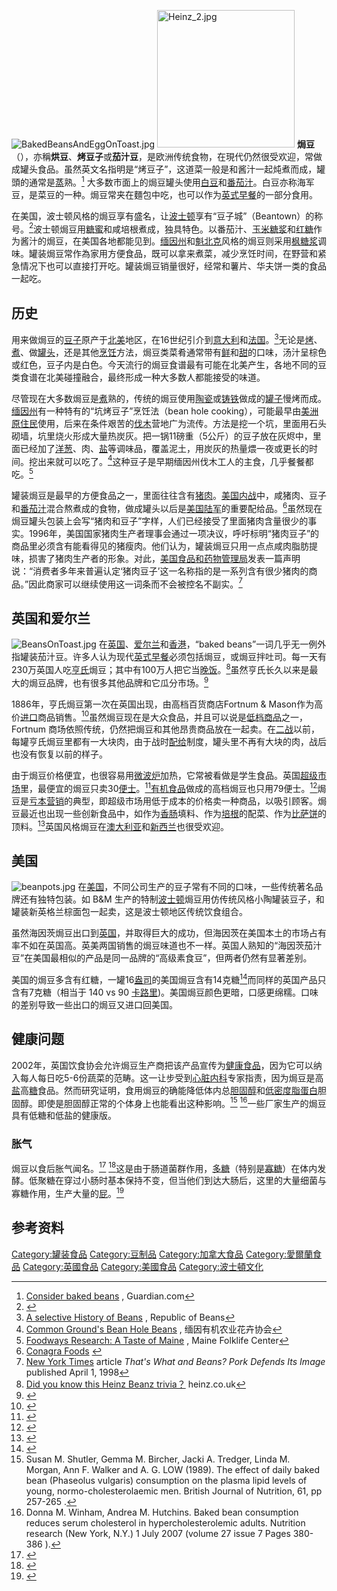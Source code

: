 [[Image:BakedBeansAndEggOnToast.jpg|thumbnail]]
[[File:Heinz_2.jpg|220px]]
'''焗豆'''（{{lang-en|baked beans}}），亦稱'''烘豆'''、'''烤豆子'''或'''茄汁豆'''，是欧洲传统食物，在現代仍然很受欢迎，常做成罐头食品。虽然英文名指明是“烤豆子”，这道菜一般是和酱汁一起炖煮而成，罐頭的通常是[[蒸|蒸]]熟。<ref>[http://www.guardian.co.uk/lifeandstyle/wordofmouth/2011/feb/22/consider-baked-beans Consider baked beans] {{Wayback|url=http://www.guardian.co.uk/lifeandstyle/wordofmouth/2011/feb/22/consider-baked-beans |date=20120616212538 }}, Guardian.com</ref> 大多数市面上的焗豆罐头使用[[白豆|白豆]]和[[番茄汁|番茄汁]]。白豆亦称海军豆，是菜豆的一种。焗豆常夹在麵包中吃，也可以作为[[英式早餐|英式早餐]]的一部分食用。

在美国，波士顿风格的焗豆享有盛名，让[[波士顿|波士顿]]享有“豆子城”（Beantown）的称号。<ref>{{cite news |url=http://www.boston.com/travel/boston/boston_nicknames/ |title=What's in a nickname? |accessdate=April 8, 2009 |last=Dalager |first=Norman |work=The Boston Globe |date=August 10, 2006 |archive-date=2013-07-23 |archive-url=https://web.archive.org/web/20130723041835/http://www.boston.com/travel/boston/boston_nicknames/ |dead-url=no }}</ref>波士顿焗豆用[[糖蜜|糖蜜]]和咸培根煮成，独具特色。以番茄汁、[[玉米糖浆|玉米糖浆]]和[[红糖|红糖]]作为酱汁的焗豆，在美国各地都能见到。[[缅因州|缅因州]]和[[魁北克|魁北克]]风格的焗豆则采用[[枫糖浆|枫糖浆]]调味。罐装焗豆常作為家用方便食品，既可以拿来煮菜，减少烹饪时间，在野营和紧急情况下也可以直接打开吃。罐装焗豆销量很好，经常和薯片、华夫饼一类的食品一起吃。

==历史==
用来做焗豆的[[豆子|豆子]]原产于[[北美|北美]]地区，在16世纪引介到[[意大利|意大利]]和[[法国|法国]]。<ref>[http://www.republicofbeans.com/history.php A selective History of Beans] {{Wayback|url=http://www.republicofbeans.com/history.php |date=20210227223929 }}, Republic of Beans</ref>无论是[[烤|烤]]、[[煮|煮]]、做[[罐头|罐头]]，还是其他[[烹饪|烹饪]]方法，焗豆类菜肴通常带有[[鲜|鲜]]和[[甜|甜]]的口味，汤汁呈棕色或红色，豆子内是白色。今天流行的焗豆食谱最有可能在北美产生，各地不同的豆类食谱在北美碰撞融合，最终形成一种大多数人都能接受的味道。

尽管现在大多数焗豆是[[煮|煮]]熟的，传统的焗豆使用[[陶瓷|陶瓷]]或[[铸铁|铸铁]]做成的[[罐子|罐子]]慢烤而成。[[缅因州|缅因州]]有一种特有的“坑烤豆子”烹饪法（bean hole cooking），可能最早由[[美洲原住民|美洲原住民]]使用，后来在条件艰苦的[[伐木|伐木]]营地广为流传。方法是挖一个坑，里面用石头砌墙，坑里烧火形成大量热炭灰。把一锅11磅重（5公斤）的豆子放在灰烬中，里面已经加了[[洋葱|洋葱]]、肉、[[盐|盐]]等调味品，覆盖泥土，用炭灰的热量煨一夜或更长的时间。挖出来就可以吃了。<ref>[http://www.mofga.org/Default.aspx?tabid=659  Common Ground's Bean Hole Beans] {{Wayback|url=http://www.mofga.org/Default.aspx?tabid=659 |date=20130307120218 }}, 缅因有机农业花卉协会</ref>这种豆子是早期缅因州伐木工人的主食，几乎餐餐都吃。<ref>[http://www.umaine.edu/folklife/foodways.htm Foodways Research: A Taste of Maine] {{webarchive|url=https://web.archive.org/web/20090818145319/http://www.umaine.edu/folklife/foodways.htm |date=2009-08-18 }}, Maine Folklife Center</ref>

罐装焗豆是最早的方便食品之一，里面往往含有[[猪肉|猪肉]]。[[美国内战|美国内战]]中，咸猪肉、豆子和[[番茄汁|番茄汁]]混合熬煮成的食物，做成罐头以后是[[美国陆军|美国陆军]]的重要配给品。<ref>[http://www.conagrafoods.com/consumer/brands/brand_info.jsp?cookietest=true&page=van_camps Conagra Foods] {{webarchive|url=https://web.archive.org/web/20120714020655/http://www.conagrafoods.com/consumer/brands/brand_info.jsp?cookietest=true&page=van_camps |date=2012-07-14 }}</ref>虽然现在焗豆罐头包装上会写“猪肉和豆子”字样，人们已经接受了里面猪肉含量很少的事实。1996年，美国国家猪肉生产者理事会通过一项决议，呼吁标明“猪肉豆子”的商品里必须含有能看得见的猪瘦肉。他们认为，罐装焗豆只用一点点咸肉脂肪提味，损害了猪肉生产者的形象。对此，[[美国食品和药物管理局|美国食品和药物管理局]]发表一篇声明说：“消费者多年来普遍认定‘猪肉豆子’这一名称指的是一系列含有很少猪肉的商品。”因此商家可以继续使用这一词条而不会被控名不副实。<ref>[http://query.nytimes.com/gst/fullpage.html?res=9C06EEDA113BF932A35757C0A96E958260 New York Times] article ''That's What and Beans? Pork Defends Its Image'' published April 1, 1998</ref>

==英国和爱尔兰==
[[File:BeansOnToast.jpg|thumb]]
在[[英国|英国]]、[[爱尔兰|爱尔兰]]和[[香港|香港]]，“baked beans”一词几乎无一例外指罐装茄汁豆。许多人认为现代[[英式早餐|英式早餐]]必须包括焗豆，或焗豆拌吐司。每一天有230万英国人吃[[亨氏|亨氏]]焗豆；其中有100万人把它当[[晚饭|晚饭]]。<ref>[http://www.heinz.co.uk/ourfood/beans/Didyouknow Did you know this Heinz Beanz trivia？] {{Wayback|url=http://www.heinz.co.uk/ourfood/beans/Didyouknow |date=20120825211646 }}heinz.co.uk</ref>虽然亨氏长久以来是最大的焗豆品牌，也有很多其他品牌和它瓜分市场。<ref>{{cite web |url=http://www.icons.org.uk/nom/nominations/baked-beans |title=Baked Beans - Icons of England |publisher=Icons.org.uk |date= |accessdate=2009-02-25 |deadurl=yes |archiveurl=https://web.archive.org/web/20090516031935/http://www.icons.org.uk/nom/nominations/baked-beans |archivedate=2009-05-16 }}</ref> 

1886年，亨氏焗豆第一次在英国出现，由高档百货商店Fortnum & Mason作为高价[[进口|进口]]商品销售。<ref name="1815: Our Waterloo">{{cite web|first= |last= |url=http://www.fortnumandmason.com/Our-History/1815-Our-Waterloo.aspx |title=1815: Our Waterloo |publisher=F&M |date=2006-05-11 |accessdate=09/01/2009 |deadurl=yes |archiveurl=https://web.archive.org/web/20090803115140/http://www.fortnumandmason.com/Our-History/1815-Our-Waterloo.aspx |archivedate=2009-08-03 }}</ref>虽然焗豆现在是大众食品，并且可以说是[[低档商品|低档商品]]之一， Fortnum 商场依照传统，仍然把焗豆和其他昂贵商品放在一起卖。在[[二战|二战]]以前，每罐亨氏焗豆里都有一大块肉，由于战时[[配给|配给]]制度，罐头里不再有大块的肉，战后也没有恢复以前的样子。

由于焗豆价格便宜，也很容易用[[微波炉|微波炉]]加热，它常被看做是学生食品。英国[[超级市场|超级市场]]里，最便宜的焗豆只卖30[[便士|便士]]。<ref>{{cite web |url=http://www.tesco.com/todayattesco/pricecheck.shtml |title=Tesco Price Check - Online Shopping Price Comparison for Groceries - Tesco.com |publisher=Tesco.com |date= |accessdate=2009-02-25 |archive-url=https://web.archive.org/web/20100827145853/http://www.tesco.com/todayattesco/pricecheck.shtml |archive-date=2010-08-27 |dead-url=yes }}</ref>[[有机食品|有机食品]]做成的高档焗豆也只用79便士。<ref>{{Cite web |url=http://www.mysupermarket.co.uk/ocado-compare-prices/Tinned_Beans/Whole_Earth_Organic_Baked_Beans_420g.html |title=存档副本 |access-date=2012-08-08 |archive-url=https://web.archive.org/web/20120921045646/http://www.mysupermarket.co.uk/ocado-compare-prices/Tinned_Beans/Whole_Earth_Organic_Baked_Beans_420g.html |archive-date=2012-09-21 |dead-url=yes }}</ref>焗豆是[[损失领导物|亏本营销]]的典型，即超级市场用低于成本的价格卖一种商品，以吸引顾客。焗豆最近也出现一些创新食品中，如作为[[香肠|香肠]]填料、作为[[培根|培根]]的配菜、作为[[比萨饼|比萨饼]]的顶料。<ref>{{Cite web |url=http://www.heavenlypizzas.com/menu.html |title=存档副本 |access-date=2012-08-08 |archive-date=2016-08-09 |archive-url=https://web.archive.org/web/20160809144936/http://www.heavenlypizzas.com/menu.html |dead-url=no }}</ref>英国风格焗豆在[[澳大利亚|澳大利亚]]和[[新西兰|新西兰]]也很受欢迎。

==美国==
[[Image:beanpots.jpg|thumb]]
在[[美国|美国]]，不同公司生产的豆子常有不同的口味，一些传统著名品牌还有独特包装。如 B&M 生产的特制[[波士顿|波士顿]]焗豆用仿传统风格小陶罐装豆子，和罐装新英格兰棕面包一起卖，这是波士顿地区传统饮食组合。

虽然海因茨焗豆出口到[[英国|英国]]，并取得巨大的成功，但海因茨在美国本土的市场占有率不如在英国高。英美两国销售的焗豆味道也不一样。英国人熟知的“海因茨茄汁豆”在美国最相似的产品是同一品牌的“高级素食豆”，但两者仍然有显著差别。

美国的焗豆多含有红糖，一罐16[[盎司|盎司]]的美国焗豆含有14克糖<ref>{{cite web |url=http://www.netgrocer.com/pd/Netgrocer_com/Heinz/Vegetarian_Beans_Premium/16_oz/00013000451604/2D462 |title=存档副本 |accessdate=2012-11-02 |deadurl=yes |archiveurl=https://web.archive.org/web/20111002042535/http://www.netgrocer.com/pd/Netgrocer_com/Heinz/Vegetarian_Beans_Premium/16_oz/00013000451604/2D462 |archivedate=2011-10-02 }}</ref>而同样的英国产品只含有7克糖（相当于 140 vs 90 [[卡路里|卡路里]])。美国焗豆颜色更暗，口感更绵糯。口味的差别导致一些出口的焗豆又进口回美国。

== 健康问题 ==
2002年，英国饮食协会允许焗豆生产商把该产品宣传为[[健康食品|健康食品]]，因为它可以纳入每人每日吃5-6份蔬菜的范畴。这一让步受到[[心脏内科|心脏内科]]专家指责，因为焗豆是高[[盐|盐]]高[[糖|糖]]食品。然而研究证明，食用焗豆的确能降低体内总[[胆固醇|胆固醇]]和[[低密度脂蛋白|低密度脂蛋白]]胆固醇。即使是胆固醇正常的个体身上也能看出这种影响。<ref>Susan M. Shutler, Gemma M. Bircher, Jacki A. Tredger, Linda M. Morgan, Ann F. Walker and A. G. LOW (1989). The effect of daily baked bean (Phaseolus vulgaris) consumption on the plasma lipid levels of young, normo-cholesterolaemic men. British Journal of Nutrition, 61, pp 257-265 {{doi|10.1079/BJN19890114}}.</ref> <ref>Donna M. Winham, Andrea M. Hutchins. Baked bean consumption reduces serum cholesterol in hypercholesterolemic adults. Nutrition research (New York, N.Y.) 1 July 2007 (volume 27 issue 7 Pages 380-386 {{doi|10.1016/j.nutres.2007.04.017}}).</ref>一些厂家生产的焗豆具有低糖和低盐的健康版。

=== 胀气 ===
焗豆以食后胀气闻名。<ref>{{cite news |url=http://news.bbc.co.uk/1/hi/health/4943486.stm |title=Health | Experts make flatulence-free bean |publisher=BBC News |date=2006-04-25 |accessdate=2009-02-25 |archive-date=2009-03-31 |archive-url=https://web.archive.org/web/20090331165557/http://news.bbc.co.uk/1/hi/health/4943486.stm |dead-url=no }}</ref> <ref>{{cite web |url=http://www.nhs.uk/conditions/Flatulence/Pages/Introduction.aspx?url=Pages/What-is-it.aspx |title=Flatulence - Overview - Introduction |publisher=Nhs.uk |date= |accessdate=2009-02-25 |archive-date=2009-02-21 |archive-url=https://web.archive.org/web/20090221200429/http://www.nhs.uk/conditions/flatulence/Pages/Introduction.aspx?url=Pages%2FWhat-is-it.aspx |dead-url=no }}</ref>这是由于肠道菌群作用，[[多糖|多糖]]（特别是[[寡糖|寡糖]]）在体内发酵。低聚糖在穿过小肠时基本保持不变，但当他们到达大肠后，这里的大量细菌与寡糖作用，生产大量的[[屁|屁]]。<ref name="McGee">{{cite book| last=McGee| first=Harold| title=[[On_Food_and_Cooking|On Food and Cooking]]| publisher=Scribner| year=1984| isbn=0-684-84328-5| pages=[https://archive.org/details/onfoodcookingsci0000mcge/page/257 257]–8}}</ref>

==参考资料==
{{Reflist}}


[[Category:罐装食品|Category:罐装食品]]
[[Category:豆制品|Category:豆制品]]

[[Category:加拿大食品|Category:加拿大食品]] 
[[Category:愛爾蘭食品|Category:愛爾蘭食品]] 
[[Category:英國食品|Category:英國食品]] 
[[Category:美國食品|Category:美國食品]] 
[[Category:波士頓文化|Category:波士頓文化]]